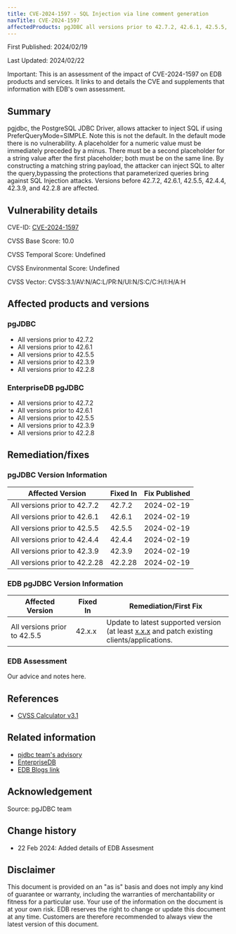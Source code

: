 ```yaml
---
title: CVE-2024-1597 - SQL Injection via line comment generation
navTitle: CVE-2024-1597
affectedProducts: pgJDBC all versions prior to 42.7.2, 42.6.1, 42.5.5, 42.4.4, 42.3.9, and 42.2.8 and EDB pgJDBC all versions prior to 42.5.5
---
```


First Published: 2024/02/19

Last Updated: 2024/02/22

Important: This is an assessment of the impact of CVE-2024-1597 on EDB products and services. It links to and details the CVE and supplements that information with EDB's own assessment.


## Summary 

pgjdbc, the PostgreSQL JDBC Driver, allows attacker to inject SQL if using PreferQueryMode=SIMPLE. Note this is not the default. In the default mode there is no vulnerability. A placeholder for a numeric value must be immediately preceded by a minus. There must be a second placeholder for a string value after the first placeholder; both must be on the same line. By constructing a matching string payload, the attacker can inject SQL to alter the query,bypassing the protections that parameterized queries bring against SQL Injection attacks. Versions before 42.7.2, 42.6.1, 42.5.5, 42.4.4, 42.3.9, and 42.2.8 are affected.


## Vulnerability details

CVE-ID:  [CVE-2024-1597](https://nvd.nist.gov/vuln/detail/CVE-2024-1597)

CVSS Base Score: 10.0

CVSS Temporal Score: Undefined

CVSS Environmental Score: Undefined

CVSS Vector:  CVSS:3.1/AV:N/AC:L/PR:N/UI:N/S:C/C:H/I:H/A:H

## Affected products and versions

### pgJDBC

* All versions prior to 42.7.2
* All versions prior to 42.6.1
* All versions prior to 42.5.5
* All versions prior to 42.3.9
* All versions prior to 42.2.8

### EnterpriseDB pgJDBC

* All versions prior to 42.7.2
* All versions prior to 42.6.1
* All versions prior to 42.5.5
* All versions prior to 42.3.9
* All versions prior to 42.2.8

## Remediation/fixes

### pgJDBC Version Information

| Affected Version              | Fixed In | Fix Published |
|-------------------------------|----------|---------------|
| All versions prior to 42.7.2  | 42.7.2   | 2024-02-19    |
| All versions prior to 42.6.1  | 42.6.1   | 2024-02-19    |
| All versions prior to 42.5.5  | 42.5.5   | 2024-02-19    |
| All versions prior to 42.4.4  | 42.4.4   | 2024-02-19    |
| All versions prior to 42.3.9  | 42.3.9   | 2024-02-19    |
| All versions prior to 42.2.28 | 42.2.28  | 2024-02-19    |


### EDB pgJDBC Version Information

| Affected Version              | Fixed In | Remediation/First Fix |
|-------------------------------|----------|---------------|
| All versions prior to 42.5.5  | 42.x.x   | Update to latest supported version <br/> (at least [x.x.x](https://www.enterprisedb.com/docs/jdbc_connector/latest/01_jdbc_rel_notes/) and patch existing clients/applications.    |

### EDB Assessment

Our advice and notes here.

## References

* [CVSS Calculator v3.1](https://www.first.org/cvss/calculator/3.1)


## Related information

* [pjdbc team's advisory](https://github.com/pgjdbc/pgjdbc/security/advisories/GHSA-24rp-q3w6-vc56)
* [EnterpriseDB](https://www.enterprisedb.com/)
* [EDB Blogs link](https://enterprisedb.com/blog/)

## Acknowledgement

Source: pgJDBC team

## Change history

* 22 Feb 2024: Added details of EDB Assesment

## Disclaimer


This document is provided on an "as is" basis and does not imply any kind of guarantee or warranty, including the warranties of merchantability or fitness for a particular use. Your use of the information on the document is at your own risk. EDB reserves the right to change or update this document at any time. Customers are therefore recommended to always view the latest version of this document.
